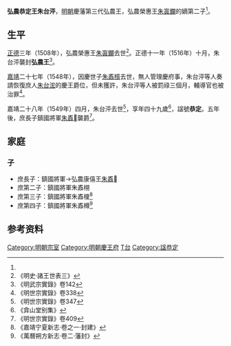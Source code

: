 '''弘農恭定王朱台泙'''{{BD|1501年||1549年|catIdx=Z朱}}，[[明朝|明朝]]慶藩第三代弘農王，弘農榮惠王[[朱寘鑭|朱寘鑭]]的嫡第二子<ref name=w142/>。

==生平==
[[正德_(明朝)|正德]]三年（1508年），弘農榮惠王[[朱寘鑭|朱寘鑭]]去世<ref>《明史·諸王世表三》</ref>。正德十一年（1516年）十月，朱台泙襲封'''弘農王'''<ref name=w142>《明武宗實錄》卷142</ref>。

[[嘉靖|嘉靖]]二十七年（1548年），因慶世子[[朱鼒櫍|朱鼒櫍]]去世，無人管理慶府事，朱台泙等人奏請恢復庶人[[朱台浤|朱台浤]]的慶王爵位，但未獲許，朱台泙等人被罰祿三個月，輔導官也被治罪<ref>《明世宗實錄》卷338</ref>。

嘉靖二十八年（1549年）四月，朱台泙去世<ref>《明世宗實錄》卷347</ref>，享年四十九歲<ref>《弇山堂别集》</ref>，諡號'''恭定'''。五年後，庶長子鎮國將軍[[朱鼒𰘆|朱鼒𰘆]]襲爵<ref>《明世宗實錄》卷409</ref>。

==家庭==
===子===
*庶長子：鎮國將軍→弘農康僖王[[朱鼒𰘆|朱鼒𰘆]]
*庶第二子：鎮國將軍朱鼒栩
*庶第三子：鎮國將軍朱鼒榎<ref>《嘉靖宁夏新志·卷之一·封建》</ref>
*庶第四子：鎮國將軍朱鼒樽<ref>《萬曆朔方新志·卷二·藩封》</ref>

==参考资料==
{{reflist|3}}

{{s-start}}
{{s-bef|before=父榮惠王[[朱寘鑭|朱寘鑭]]}}
{{s-ttl|title=[[明朝藩王列表_(慶王系)#弘農國|明弘農國國王]]|years=1516年－1549年}}
{{s-aft|after=子康僖王[[朱鼒𰘆|朱鼒𰘆]]}}
{{end}}

[[Category:明朝宗室|Category:明朝宗室]]
[[Category:明朝慶王府|Category:明朝慶王府]]
[[Category:朱姓|T台]]
[[Category:諡恭定|Category:諡恭定]]